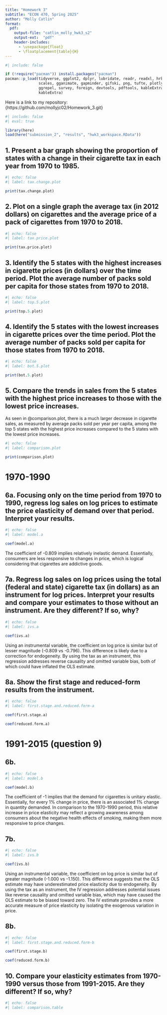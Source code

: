 ```yaml
---
title: "Homework 3"
subtitle: "ECON 470, Spring 2025"
author: "Molly Catlin"
format:
  pdf:
    output-file: "catlin_molly_hwk3_s2"
    output-ext:  "pdf"
    header-includes:
      - \usepackage{float}
      - \floatplacement{table}{H}
---
```


```r
#| include: false

if (!require("pacman")) install.packages("pacman")
pacman::p_load(tidyverse, ggplot2, dplyr, lubridate, readr, readxl, hrbrthemes, fixest,
               scales, gganimate, gapminder, gifski, png, tufte, plotly, OECD,
               ggrepel, survey, foreign, devtools, pdftools, kableExtra, modelsummary,
               kableExtra)
```

Here is a link to my repository: {https://github.com/mollyjc02/Homework_3.git}

\newpage 

```r
#| include: false
#| eval: true

library(here)
load(here("submission_2", "results", "hwk3_workspace.RData"))
```


\newpage 

## 1. Present a bar graph showing the proportion of states with a change in their cigarette tax in each year from 1970 to 1985.

```r
#| echo: false
#| label: tax.change.plot

print(tax.change.plot)
```


\newpage 

## 2. Plot on a single graph the average tax (in 2012 dollars) on cigarettes and the average price of a pack of cigarettes from 1970 to 2018.

```r
#| echo: false
#| label: tax.price.plot

print(tax.price.plot)
```


\newpage 

## 3. Identify the 5 states with the highest increases in cigarette prices (in dollars) over the time period. Plot the average number of packs sold per capita for those states from 1970 to 2018.

```r
#| echo: false
#| label: top.5.plot 

print(top.5.plot)
```


\newpage 

## 4. Identify the 5 states with the lowest increases in cigarette prices over the time period. Plot the average number of packs sold per capita for those states from 1970 to 2018.

```r
#| echo: false
#| label: bot.5.plot

print(bot.5.plot)
```


\newpage 

## 5. Compare the trends in sales from the 5 states with the highest price increases to those with the lowest price increases.

As seen in @comparison.plot, there is a much larger decrease in cigarette sales, as measured by average packs sold per year per capita, among the top 5 states with the highest price increases compared to the 5 states with the lowest price increases.


```r
#| echo: false
#| label: comparison.plot

print(comparison.plot)
```


\newpage 

# 1970-1990

## 6a. Focusing only on the time period from 1970 to 1990, regress log sales on log prices to estimate the price elasticity of demand over that period. Interpret your results.

```r
#| echo: false
#| label: model.a

coef(model.a)
```

The coefficient of -0.809 implies relatively inelastic demand. Essentially, consumers are less responsive to changes in price, which is logical considering that cigarettes are addictive goods.


\newpage 

## 7a. Regress log sales on log prices using the total (federal and state) cigarette tax (in dollars) as an instrument for log prices. Interpret your results and compare your estimates to those without an instrument. Are they different? If so, why?

```r
#| echo: false
#| label: ivs.a

coef(ivs.a)
```

Using an instrumental variable, the coefficient on log price is similar but of lesser magnitude (-0.809 vs -0.796). This difference is likely due to a correction for endogeneity. By using the tax as an instrument, this regression addresses reverse causality and omitted variable bias, both of which could have inflated the OLS estimate.


\newpage 

## 8a. Show the first stage and reduced-form results from the instrument.

```r
#| echo: false
#| label: first.stage.and.reduced.form-a

coef(first.stage.a)

coef(reduced.form.a)
```


\newpage 

# 1991-2015 (question 9) 

## 6b.

```r
#| echo: false
#| label: model.b

coef(model.b)
```

The coefficient of -1 implies that the demand for cigarettes is unitary elastic. Essentially, for every 1% change in price, there is an associated 1% change in quantity demanded. In comparison to the 1970-1990 period, this relative increase in price elasticity may reflect a growing awareness among consumers about the negative health effects of smoking, making them more responsive to price changes.


\newpage 

## 7b. 

```r
#| echo: false
#| label: ivs.b

coef(ivs.b)
```

Using an instrumental variable, the coefficient on log price is similar but of greater magnitude (-1.000 vs -1.150). This difference suggests that the OLS estimate may have underestimated price elasticity due to endogeneity. By using the tax as an instrument, the IV regression addresses potential issues like reverse causality and omitted variable bias, which may have caused the OLS estimate to be biased toward zero. The IV estimate provides a more accurate measure of price elasticity by isolating the exogenous variation in price.


\newpage 

## 8b.

```r
#| echo: false
#| label: first.stage.and.reduced.form-b

coef(first.stage.b)

coef(reduced.form.b)
```


\newpage 

## 10. Compare your elasticity estimates from 1970-1990 versus those from 1991-2015. Are they different? If so, why? 

```r
#| echo: false
#| label: comparison.table 

```